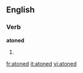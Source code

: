 
==English==

===Verb===
'''atoned'''

# {{past of|[[atone]]}}

[[fr:atoned]]
[[it:atoned]]
[[vi:atoned]]